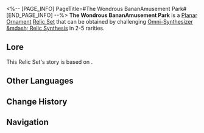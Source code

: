 <%-- [PAGE_INFO]
PageTitle=#The Wondrous BananAmusement Park#
[END_PAGE_INFO] --%>
{{Relic Set Infobox
|id           = 83184
|image1       = Item The Wondrous BananAmusement Park.png{{subst:void|<!--$UPLOAD:<<SpriteOutput/ItemFigures/71037.png>-<Item The Wondrous BananAmusement Park.png>-<Relic Icons>>-->}}
|type         = Planar Ornament
|2pcBonus     = Increases the wearer's CRIT DMG by 16%. When a target summoned by the wearer is on the field, CRIT DMG additionally increases by 32%.
|linkrope     = BananAmusement Park's BananAxis Plaza
|planarsphere = BananAmusement Park's Memetic Cables
|rarity       = 2345
|source2.1    = [[Omni-Synthesizer &mdash; Relic Synthesis]]
|source3.1    = [[Omni-Synthesizer &mdash; Relic Synthesis]]
|source4.1    = [[Omni-Synthesizer &mdash; Relic Synthesis]]
|source5.1    = [[Omni-Synthesizer &mdash; Relic Synthesis]]
|source5.2    = [[Synthesize Relics]]
|utility1     = 
|utility2     = 
|utility3     = 
}}
'''The Wondrous BananAmusement Park''' is a [[Relic#Planar Ornaments|Planar Ornament]] [[Relic/Sets|Relic Set]] that can be obtained by challenging [[Omni-Synthesizer &mdash; Relic Synthesis]] in 2-5{{Icon/Stars|1}} rarities.

==Lore==
This Relic Set's story is based on {{tx}}.
{{Relic Lore|The Wondrous BananAmusement Park}}

==Other Languages==
{{Other Languages
|en   = The Wondrous BananAmusement Park
|zhs  = 奇想蕉乐园
|zht  = 奇想蕉樂園
|ja   = 奇想天外のバナダイス
|ko   = 기묘한 나나 낙원
|es   = Parque de Platanolandia
|fr   = Parc de bananattractions
|ru   = Чудесный банановый рай
|th   = The Wondrous BananAmusement Park
|vi   = Công Viên Chuối Kỳ Ảo
|de   = Wunbanana-Park
|id   = The Wondrous BananAmusement Park
|pt   = O Maravilhoso Parque Bananalândia
}}

==Change History==
{{Change History|2.5}}

==Navigation==
{{Relic Set Navbox}}